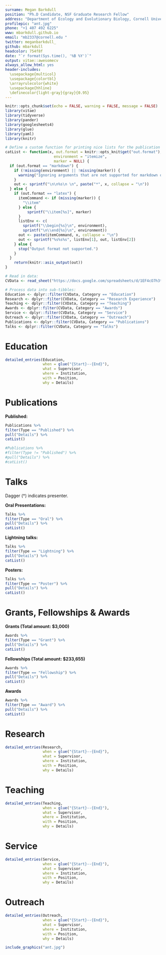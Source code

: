 ```yaml
---
surname: Megan Barkdull
position: "Ph.D Candidate, NSF Graduate Research Fellow"
address: "Department of Ecology and Evolutionary Biology, Cornell University"
profilepic: "ant.jpg"
phone: "+1 407 492 6225"
www: mbarkdull.github.io
email: "mb2337@cornell.edu "
twitter: meganbarkdull_
github: mbarkdull
headcolor: 754f8f
date: "`r format(Sys.time(), '%B %Y')`"
output: vitae::awesomecv
always_allow_html: yes
header-includes:
  \usepackage{multicol}
  \usepackage{colortbl}
  \arrayrulecolor{white}
  \usepackage{hhline}
  \definecolor{light-gray}{gray}{0.95}
---
```


```r
knitr::opts_chunk$set(echo = FALSE, warning = FALSE, message = FALSE)
library(vitae)
library(tidyverse)
library(pander)
library(googlesheets4)
library(glue)
library(yaml)
library(knitr)

# Define a custom function for printing nice lists for the publication and talks sections:
catList <- function(x, out.format = knitr::opts_knit$get("out.format"),
                      environment = "itemize",
                      marker = NULL) {
  if (out.format == "markdown") {
    if (!missing(environment) || !missing(marker)) {
      warning("Ignoring arguments that are not supported for markdown output.")
    }
    out <- sprintf("\n\n%s\n \n", paste("*", x, collapse = "\n"))
  } else {
    if (out.format == "latex") {
      itemCommand <- if (missing(marker)) {
        "\\item"
      } else {
          sprintf("\\item[%s]", marker)
      }
      listEnv <- c(
        sprintf("\\begin{%s}\n", environment),
        sprintf("\n\\end{%s}\n", environment))
      out <- paste(itemCommand, x, collapse = "\n")
      out <- sprintf("%s%s%s", listEnv[1], out, listEnv[2])
    } else {
      stop("Output format not supported.")
    }
  }
    return(knitr::asis_output(out))
}

# Read in data:
CVData <- read_sheet("https://docs.google.com/spreadsheets/d/1EF4cO7h3tsKhbuJta43pKPsULGgUzWdK806L1hkwF-8/edit?usp=sharing")

# Process data into sub-tibbles:
Education <- dplyr::filter(CVData, Category == "Education")
Research <- dplyr::filter(CVData, Category == "Research Experience")
Teaching <- dplyr::filter(CVData, Category == "Teaching")
Awards <- dplyr::filter(CVData, Category == "Awards")
Service <- dplyr::filter(CVData, Category == "Service")
Outreach <- dplyr::filter(CVData, Category == "Outreach")
Publications <- dplyr::filter(CVData, Category == "Publications")
Talks <- dplyr::filter(CVData, Category == "Talks")

```

# Education 
```r
detailed_entries(Education, 
                 when = glue("{Start}--{End}"),
                 what = Supervisor,
                 where = Institution,
                 with = Position,
                 why = Details)
```

# Publications
**Published:**
\scriptsize
```r
Publications %>%
filter(Type == "Published") %>%
pull("Details") %>%
catList()

```
\normalsize

\scriptsize
```r
#Publications %>%
#filter(Type != "Published") %>%
#pull("Details") %>%
#catList()
```
\normalsize
# Talks
\footnotesize 
Dagger (†) indicates presenter. 
\normalsize

**Oral Presentations:**
\scriptsize
```r
Talks %>%
filter(Type == "Oral") %>%
pull("Details") %>%
catList()
```
\normalsize
**Lightning talks:**
\scriptsize
```r
Talks %>%
filter(Type == "Lightning") %>%
pull("Details") %>%
catList()
```
\normalsize
**Posters:**
\scriptsize
```r
Talks %>%
filter(Type == "Poster") %>%
pull("Details") %>%
catList()

```
\normalsize
# Grants, Fellowships & Awards

**Grants     (Total amount: $3,000)**
\scriptsize
```r
Awards %>%
filter(Type == "Grant") %>%
pull("Details") %>%
catList()

```
\normalsize

**Fellowships     (Total amount: $233,655)**
\scriptsize
```r
Awards %>%
filter(Type == "Fellowship") %>%
pull("Details") %>%
catList()

```
\normalsize

**Awards**
\scriptsize
```r
Awards %>%
filter(Type == "Award") %>%
pull("Details") %>%
catList()

```
\normalsize

# Research 
```r
detailed_entries(Research, 
                 when = glue("{Start}--{End}"),
                 what = Supervisor,
                 where = Institution,
                 with = Position,
                 why = Details)
```

# Teaching 
```r
detailed_entries(Teaching, 
                 when = glue("{Start}--{End}"),
                 what = Supervisor,
                 where = Institution,
                 with = Position,
                 why = Details)
```

# Service 
```r
detailed_entries(Service, 
                 when = glue("{Start}--{End}"),
                 what = Supervisor,
                 where = Institution,
                 with = Position,
                 why = Details)
```

# Outreach 
```r
detailed_entries(Outreach, 
                 when = glue("{Start}--{End}"),
                 what = Supervisor,
                 where = Institution,
                 with = Position,
                 why = Details)
```


```r
include_graphics("ant.jpg") 
```
